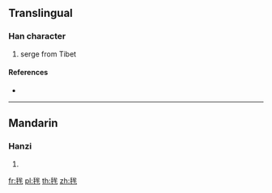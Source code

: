 ==Translingual==

===Han character===
{{Han char|rn=82|rad=毛|as=06|sn=10|four=|canj=HUIHQ}}

# serge from Tibet

====References====
* {{Han ref|kx=0593.091|hdz=31998.010|uh=6BEA|ud=27626}}

----

==Mandarin==

===Hanzi===
{{cmn-hanzi|pin=[[mú]] ([[mu2]])|wg=mu<sup>2</sup>}}

# {{defn|lang=cmn|sort=毛06}}

[[fr:毪]]
[[pl:毪]]
[[th:毪]]
[[zh:毪]]